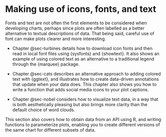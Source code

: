 # Making use of icons, fonts, and text {#sec-text-intro .unnumbered}

Fonts and text are not often the first elements to be considered when developing charts, perhaps since plots are often labelled as a better alternative to textual descriptions of data. That being said, careful use of font can make plots clearer and more interesting.

* [Chapter]{.content-visible when-format="html"} @sec-turbines details how to download icon fonts and then read in local font files using {sysfonts} and {showtext}. It also shows an example of using colored text as an alternative to a traditional legend through the {marquee} package.

* [Chapter]{.content-visible when-format="html"} @sec-cats describes an alternative approach to adding colored text with {ggtext}, and illustrates how to create data-driven annotations that update when your data does. This chapter also shows you how to write a function that adds social media icons to your plot captions.

* [Chapter]{.content-visible when-format="html"} @sec-nobel considers how to visualize text data, in a way that is both aesthetically pleasing but also brings more clarity than the default choice of word clouds.

This section also covers how to obtain data from an API using R, and writing functions to parameterize plots, enabling you to create different versions of the same chart for different subsets of data.